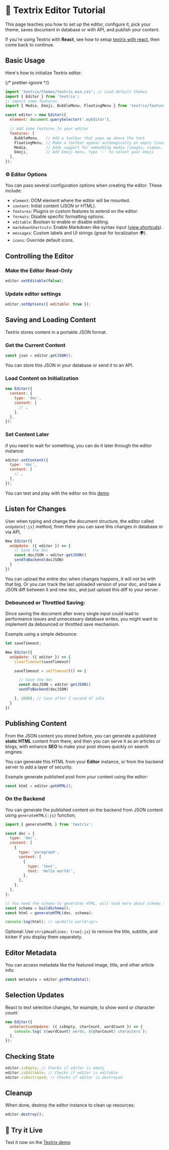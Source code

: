 # 📝 Textrix Editor Tutorial

This page teaches you how to set up the editor, configure it, pick your theme, saves document in database or with API, and publish your content.

If you're using Textrix with **React**, see how to setup [textrix with react](/doc/react), then come back to continue.

## Basic Usage

Here's how to initialize Textrix editor:

{/* prettier-ignore */}
```js
import 'textrix/themes/textrix.min.css'; // Load default themes
import { Editor } from 'textrix';
// import some features
import { Media, Emoji, BubbleMenu, FloatingMenu } from 'textrix/features';

const editor = new Editor({
  element: document.querySelector('.myEditor'),

  // Add some features to your editor
  features: [
    BubbleMenu,   // Add a toolbar that pops up above the text
    FloatingMenu, // Make a toolbar appear automagically on empty lines
    Media,        // Adds support for embedding media (images, videos, etc.)
    Emoji,        // Add Emoji menu, type ':' to select your emoji
  ],
});
```

### ⚙️ Editor Options

You can pass several configuration options when creating the editor. These include:

- `element`: DOM element where the editor will be mounted.
- `content`: Initial content (JSON or HTML).
- `features`: Plugins or custom features to extend on the editor.
- `formats`: Disable specific formatting options.
- `editable`: Boolean to enable or disable editing.
- `markdownShortcuts`: Enable Markdown-like syntax input ([view shortcuts](/doc/shortcuts)).
- `messages`: Custom labels and UI strings (great for localization 🌍).
- `icons`: Override default icons.

## Controlling the Editor

### Make the Editor Read-Only

```js
editor.setEditable(false);
```

### Update editor settings

```js
editor.setOptions({ editable: true });
```

## Saving and Loading Content

Textrix stores content in a portable JSON format.

### Get the Current Content

```js
const json = editor.getJSON();
```

You can store this JSON in your database or send it to an API.

### Load Content on Initialization

```js
new Editor({
  content: {
    type: 'doc',
    content: [
      // …
    ],
  },
});
```

### Set Content Later

if you need to wait for something, you can do it later through the editor instance:

```js
editor.setContent({
  type: 'doc',
  content: [
    // …
  ],
});
```

You can test and play with the editor on this [demo](https://textrix-demo.vercel.app)

## Listen for Changes

User when typing and change the document structure, the editor called `onUpdate{:js}` method, from there you can save this changes in database or via
API,

```js
New Editor({
  onUpdate: ({ editor }) => {
    // Save the doc
    const docJSON = editor.getJSON()
    sendToBackend(docJSON)
  }
})
```

You can upload the entire doc when changes happens, it will not be with that big. Or you can track the last uploaded version of your doc, and take a
JSON diff between it and new doc, and just upload this diff to your server.

### Debounced or Throttled Saving:

Since saving the document after every single input could lead to performance issues and unnecessary database writes, you might want to implement da
debounced or throttled save mechanism.

Example using a simple debounce:

```js
let saveTimeout;

New Editor({
  onUpdate: ({ editor }) => {
    clearTimeout(saveTimeout)

    saveTimeout = setTimeout(() => {

      // Save the doc
      const docJSON = editor.getJSON()
      sendToBackend(docJSON)

    }, 2000); // Save after 2 second of idle
  }
})
```

## Publishing Content

From the JSON content you stored before, you can generate a published **static HTML** content from there, and then you can serve it as an articles or
blogs, with enhance **SEO** to make your post shows quickly on search engines.

You can generate this HTML from your **Editor** instance, or from the backend server to add a layer of security.

Example generate published post from your content using the editor:

```js
const html = editor.getHTML();
```

### On the Backend

You can generate the published content on the backend from JSON content using `generateHTML{:js}` function;

```js
import { generateHTML } from 'textrix';

const doc = {
  type: 'doc',
  content: [
    {
      type: 'paragraph',
      content: [
        {
          type: 'text',
          text: 'Hello world!',
        },
      ],
    },
  ],
};

// You need the schema to generates HTML, will took more about schema letter.
const schema = buildSchema();
const html = generateHTML(doc, schema);

console.log(html); // <p>Hello world!<p/>
```

Optional: Use `stripHeadlines: true{:js}` to remove the title, subtitle, and kicker if you display them separately.

## Editor Metadata

You can access metadata like the featured image, title, and other article info:

```js
const metadata = editor.getMetadata();
```

## Selection Updates

React to text selection changes, for example, to show word or character count:

```js
new Editor({
  onSelectionUpdate: ({ isEmpty, charCount, wordCount }) => {
    console.log(`${wordCount} words, ${charCount} characters`);
  },
});
```

## Checking State

```js
editor.isEmpty; // Checks if editor is empty
editor.isEditable; // Checks if editor is editable
editor.isDestroyed; // Checks if editor is destroyed
```

## Cleanup

When done, destroy the editor instance to clean up resources:

```js
editor.destroy();
```

## 🧪 Try it Live

Test it now on the [Textrix demo](https://textrix-demo.vercel.app)
